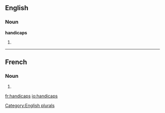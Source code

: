 ==English==

===Noun===
'''handicaps'''

# {{plural of|[[handicap]]}}

[[Category:English plurals]]

----

==French==

===Noun===
{{infl|fr|plural}} {{m|p}}

# {{plural of|handicap|lang=French}}

[[fr:handicaps]]
[[io:handicaps]]